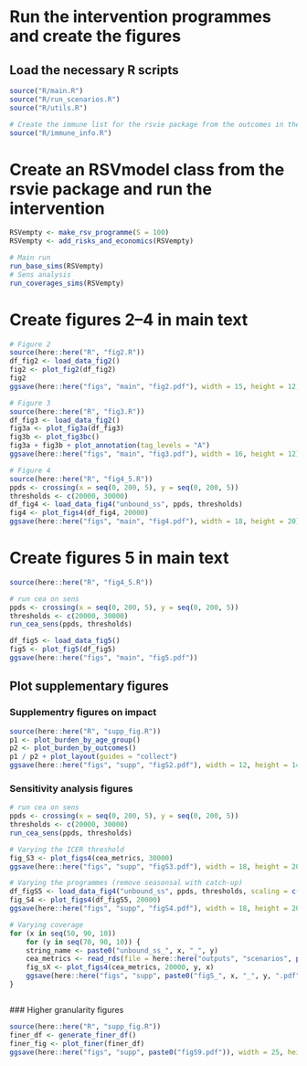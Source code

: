 
# Run the intervention programmes and create the figures

## Load the necessary R scripts

```r

source("R/main.R")
source("R/run_scenarios.R")
source("R/utils.R")

# Create the immune list for the rsvie package from the outcomes in the XX package
source("R/immune_info.R")

```

# Create an RSVmodel class from the rsvie package and run the intervention

```r

RSVempty <- make_rsv_programme(S = 100)
RSVempty <- add_risks_and_economics(RSVempty)

# Main run
run_base_sims(RSVempty)
# Sens analysis 
run_coverages_sims(RSVempty)

```

# Create figures 2–4 in main text

```r

# Figure 2
source(here::here("R", "fig2.R"))
df_fig2 <- load_data_fig2()
fig2 <- plot_fig2(df_fig2)
fig2
ggsave(here::here("figs", "main", "fig2.pdf"), width = 15, height = 12, units = "in", dpi = 300)

# Figure 3
source(here::here("R", "fig3.R"))
df_fig3 <- load_data_fig2()
fig3a <- plot_fig3a(df_fig3)
fig3b <- plot_fig3bc()
fig3a + fig3b + plot_annotation(tag_levels = "A")
ggsave(here::here("figs", "main", "fig3.pdf"), width = 16, height = 12)

# Figure 4
source(here::here("R", "fig4_5.R"))
ppds <- crossing(x = seq(0, 200, 5), y = seq(0, 200, 5))
thresholds <- c(20000, 30000)
df_fig4 <- load_data_fig4("unbound_ss", ppds, thresholds)
fig4 <- plot_figs4(df_fig4, 20000)
ggsave(here::here("figs", "main", "fig4.pdf"), width = 18, height = 20)

```

# Create figures 5 in main text

```r
source(here::here("R", "fig4_5.R"))

# run cea on sens
ppds <- crossing(x = seq(0, 200, 5), y = seq(0, 200, 5))
thresholds <- c(20000, 30000)
run_cea_sens(ppds, thresholds)

df_fig5 <- load_data_fig5()
fig5 <- plot_fig5(df_fig5)
ggsave(here::here("figs", "main", "fig5.pdf"))


```

## Plot supplementary figures
### Supplementry figures on impact

```r

source(here::here("R", "supp_fig.R"))
p1 <- plot_burden_by_age_group()
p2 <- plot_burden_by_outcomes()
p1 / p2 + plot_layout(guides = "collect")
ggsave(here::here("figs", "supp", "figS2.pdf"), width = 12, height = 14)

```

### Sensitivity analysis figures

```r

# run cea on sens
ppds <- crossing(x = seq(0, 200, 5), y = seq(0, 200, 5))
thresholds <- c(20000, 30000)
run_cea_sens(ppds, thresholds)

# Varying the ICER threshold
fig_S3 <- plot_figs4(cea_metrics, 30000)
ggsave(here::here("figs", "supp", "figS3.pdf"), width = 18, height = 20)

# Varying the programmes (remove seasonsal with catch-up)
df_figS5 <- load_data_fig4("unbound_ss", ppds, thresholds, scaling = c(1, 1, 1, 1), type_string = "C")
fig_S4 <- plot_figs4(df_figS5, 20000)
ggsave(here::here("figs", "supp", "figS4.pdf"), width = 18, height = 20)

# Varying coverage
for (x in seq(50, 90, 10))
    for (y in seq(70, 90, 10)) {
    string_name <- paste0("unbound_ss_", x, "_", y)
    cea_metrics <- read_rds(file = here::here("outputs", "scenarios", paste0("opt_", string_name), paste0("cea_metrics_", "A", ".rds")))
    fig_sX <- plot_figs4(cea_metrics, 20000, y, x)
    ggsave(here::here("figs", "supp", paste0("figS_", x, "_", y, ".pdf")), width = 18, height = 20) 
}



```

### Higher granularity figures

```r

source(here::here("R", "supp_fig.R"))
finer_df <- generate_finer_df()
finer_fig <- plot_finer(finer_df)
ggsave(here::here("figs", "supp", paste0("figS9.pdf")), width = 25, height = 20) 

```
